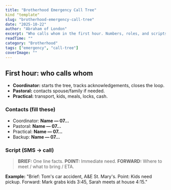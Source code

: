 ```yaml
---
title: "Brotherhood Emergency Call Tree"
kind "template"
slug: "brotherhood-emergency-call-tree"
date: "2025-10-22"
author: "Abraham of London"
excerpt: "Who calls whom in the first hour. Numbers, roles, and scripts."
readTime: ""
category: "Brotherhood"
tags: ["emergency", "call-tree"]
coverImage: ""
---
```


## First hour: who calls whom

- **Coordinator:** starts the tree, tracks acknowledgements, closes the loop.
- **Pastoral:** contacts spouse/family if needed.
- **Practical:** transport, kids, meals, locks, cash.

### Contacts (fill these)

- Coordinator: **Name — 07...**
- Pastoral: **Name — 07...**
- Practical: **Name — 07...**
- Backup: **Name — 07...**

### Script (SMS → call)

> **BRIEF:** One line facts.
> **POINT:** Immediate need.
> **FORWARD:** Where to meet / what to bring / ETA.

**Example:**
"Brief: Tom's car accident, A&E St. Mary's. Point: Kids need pickup. Forward: Mark grabs kids 3:45, Sarah meets at house 4:15."
